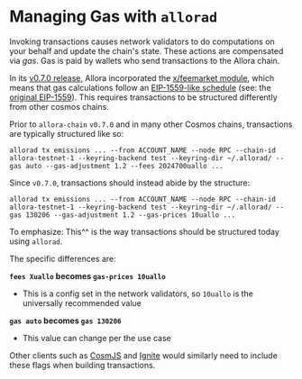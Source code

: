 
# Managing Gas with `allorad`

Invoking transactions causes network validators to do computations on your behalf and update the chain's state. These actions are compensated via _gas_. Gas is paid by wallets who send transactions to the Allora chain.

In its [v0.7.0 release](https://github.com/allora-network/allora-chain/releases/tag/v0.7.0), Allora incorporated the [x/feemarket module](https://github.com/skip-mev/feemarket), which means that gas calculations follow an [EIP-1559-like schedule](https://help.coinbase.com/en/coinbase/getting-started/crypto-education/eip-1559) (see: the [original EIP-1559](https://github.com/ethereum/EIPs/blob/master/EIPS/eip-1559.md)). This requires transactions to be structured differently from other cosmos chains.

Prior to `allora-chain` `v0.7.0` and in many other Cosmos chains, transactions are typically structured like so:

```
allorad tx emissions ... --from ACCOUNT_NAME --node RPC --chain-id allora-testnet-1 --keyring-backend test --keyring-dir ~/.allorad/ --gas auto --gas-adjustment 1.2 --fees 2024700uallo ...
```

Since `v0.7.0`, transactions should instead abide by the structure:
```
allorad tx emissions ... --from ACCOUNT_NAME --node RPC --chain-id allora-testnet-1 --keyring-backend test --keyring-dir ~/.allorad/ --gas 130206 --gas-adjustment 1.2 --gas-prices 10uallo ...
```

To emphasize: This^^ is the way transactions should be structured today using `allorad`.

The specific differences are:

__`fees Xuallo` becomes `gas-prices 10uallo`__
- This is a config set in the network validators, so `10uallo` is the universally recommended value

__`gas auto` becomes `gas 130206`__
- This value can change per the use case

Other clients such as [CosmJS](https://github.com/cosmos/cosmjs) and [Ignite](https://docs.ignite.com/clients/go-client) would similarly need to include these flags when building transactions.
